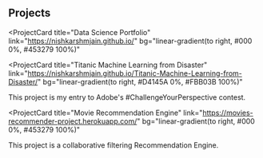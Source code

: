 ## Projects

<ProjectCard
  title="Data Science Portfolio"
  link="https://nishkarshmjain.github.io/"
  bg="linear-gradient(to right, #000 0%, #453279 100%)"
>
  
</ProjectCard>

<ProjectCard
  title="Titanic Machine Learning from Disaster"
  link="https://nishkarshmjain.github.io/Titanic-Machine-Learning-from-Disaster/"
  bg="linear-gradient(to right, #D4145A 0%, #FBB03B 100%)"
>
  This project is my entry to Adobe's #ChallengeYourPerspective contest.
</ProjectCard>

<ProjectCard
  title="Movie Recommendation Engine"
  link="https://movies-recommender-project.herokuapp.com/"
  bg="linear-gradient(to right, #000 0%, #453279 100%)"
>
  This project is a collaborative filtering Recommendation Engine.
</ProjectCard>

